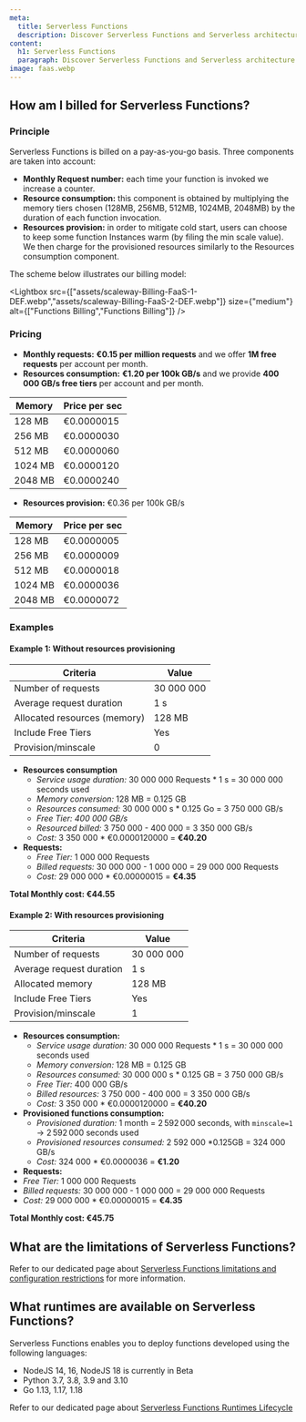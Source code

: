 ```yaml
---
meta:
  title: Serverless Functions
  description: Discover Serverless Functions and Serverless architecture.
content:
  h1: Serverless Functions
  paragraph: Discover Serverless Functions and Serverless architecture.
image: faas.webp
---
```


## How am I billed for Serverless Functions?

### Principle

Serverless Functions is billed on a pay-as-you-go basis. Three components are taken into account:
* **Monthly Request number:** each time your function is invoked we increase a counter.
* **Resource consumption:** this component is obtained by multiplying the memory tiers chosen (128MB, 256MB, 512MB, 1024MB, 2048MB) by the duration of each function invocation.
* **Resources provision:** in order to mitigate cold start, users can choose to keep some function Instances warm (by filing the min scale value). We then charge for the provisioned resources similarly to the Resources consumption component.

The scheme below illustrates our billing model:

<Lightbox src={["assets/scaleway-Billing-FaaS-1-DEF.webp","assets/scaleway-Billing-FaaS-2-DEF.webp"]} size={"medium"}  alt={["Functions Billing","Functions Billing"]} />


### Pricing

* **Monthly requests:** **€0.15 per million requests** and we offer **1M free requests** per account per month.
* **Resources consumption:**  **€1.20 per 100k GB/s** and we provide **400 000 GB/s free tiers** per account and per month.

| Memory  | Price per sec |
|---------|-------------- |
| 128 MB  | €0.0000015    |
| 256 MB  | €0.0000030    |
| 512 MB  | €0.0000060    |
| 1024 MB | €0.0000120    |
| 2048 MB | €0.0000240    |

* **Resources provision:** €0.36 per 100k GB/s

| Memory  	| Price per sec |
|---------	|-------------	|
| 128 MB  	| €0.0000005  	|
| 256 MB  	| €0.0000009  	|
| 512 MB  	| €0.0000018  	|
| 1024 MB 	| €0.0000036  	|
| 2048 MB 	| €0.0000072  	|

### Examples

#### Example 1: Without resources provisioning

| Criteria                     	| Value      	|
|------------------------------	|------------	|
| Number of requests           	| 30 000 000 	|
| Average request duration     	| 1 s        	|
| Allocated resources (memory) 	| 128 MB     	|
| Include Free Tiers           	| Yes        	|
| Provision/minscale           	| 0          	|

* **Resources consumption**
    * *Service usage duration:* 30 000 000 Requests * 1 s = 30 000 000 seconds used
    * *Memory conversion:* 128 MB = 0.125 GB
    * *Resources consumed:* 30 000 000 s * 0.125 Go = 3 750 000 GB/s
    * *Free Tier: 400 000 GB/s*
    * *Resourced billed:* 3 750 000 - 400 000 = 3 350 000 GB/s
    * *Cost:* 3 350 000 * €0.0000120000 = **€40.20**
* **Requests:**
    * *Free Tier:* 1 000 000 Requests
    * *Billed requests:* 30 000 000 - 1 000 000 = 29 000 000 Requests
    * *Cost:*  29 000 000 * €0.00000015 = **€4.35**
   
**Total Monthly cost: €44.55**

#### Example 2: With resources provisioning

| Criteria                 	| Value      	|
|--------------------------	|------------	|
| Number of requests       	| 30 000 000 	|
| Average request duration 	| 1 s        	|
| Allocated memory         	| 128 MB     	|
| Include Free Tiers       	| Yes        	|
| Provision/minscale       	| 1          	|

* **Resources consumption:**
  * *Service usage duration:* 30 000 000 Requests * 1 s = 30 000 000 seconds used 
  * *Memory conversion:* 128 MB = 0.125 GB
  * *Resources consumed:* 30 000 000 s * 0.125 GB = 3 750 000 GB/s
  * *Free Tier:* 400 000 GB/s
  * *Billed resources:* 3 750 000 - 400 000 = 3 350 000 GB/s
  * *Cost:* 3 350 000 * €0.0000120000 = **€40.20**
* **Provisioned functions consumption:**
  * *Provisioned duration:* 1 month = 2 592 000 seconds, with `minscale=1` → 2 592 000 seconds used
  * *Provisioned resources consumed:* 2 592 000 *0.125GB = 324 000 GB/s
  * *Cost:* 324 000 * €0.0000036 = **€1.20**
* **Requests:**
 * *Free Tier:* 1 000 000 Requests
 * *Billed requests:* 30 000 000 - 1 000 000 = 29 000 000 Requests
 * *Cost:*  29 000 000 * €0.00000015 = **€4.35**

**Total Monthly cost: €45.75**

## What are the limitations of Serverless Functions?

Refer to our dedicated page about [Serverless Functions limitations and configuration restrictions](/compute/functions/reference-content/functions-limitations/) for more information.


## What runtimes are available on Serverless Functions?
Serverless Functions enables you to deploy functions developed using the following languages:
 * NodeJS 14, 16, NodeJS 18 is currently in Beta
 * Python 3.7, 3.8, 3.9 and 3.10
 * Go 1.13, 1.17, 1.18

Refer to our dedicated page about [Serverless Functions Runtimes Lifecycle](/compute/functions/reference-content/functions-lifecycle)
